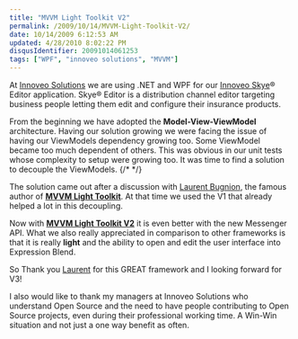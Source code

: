 ```yaml
---
title: "MVVM Light Toolkit V2"
permalink: /2009/10/14/MVVM-Light-Toolkit-V2/
date: 10/14/2009 6:12:53 AM
updated: 4/28/2010 8:02:22 PM
disqusIdentifier: 20091014061253
tags: ["WPF", "innoveo solutions", "MVVM"]
---
```

At [Innoveo Solutions](http://www.innoveo.com/) we are using .NET and WPF for our [Innoveo Skye](http://www.innoveo.com/Products.aspx)® Editor application. Skye® Editor is a distribution channel editor targeting business people letting them edit and configure their insurance products. 

From the beginning we have adopted the **Model-View-ViewModel** architecture. Having our solution growing we were facing the issue of having our ViewModels dependency growing too. Some ViewModel became too much dependent of others. This was obvious in our unit tests whose complexity to setup were growing too. It was time to find a solution to decouple the ViewModels.
{/* <!-- more --> */}

The solution came out after a discussion with [Laurent Bugnion](http://www.galasoft.ch/intro_en.html), the famous author of [**MVVM Light Toolkit**](http://www.galasoft.ch/mvvm/getstarted/). At that time we used the V1 that already helped a lot in this decoupling.

Now with **[MVVM Light Toolkit V2](http://blog.galasoft.ch/archive/2009/10/03/mvvm-light-toolkit-v2-whatrsquos-new.aspx)** it is even better with the new Messenger API. What we also really appreciated in comparison to other frameworks is that it is really **light** and the ability to open and edit the user interface into Expression Blend.

So Thank you [Laurent](http://www.galasoft.ch/intro_en.html) for this GREAT framework and I looking forward for V3!

I also would like to thank my managers at Innoveo Solutions who understand Open Source and the need to have people contributing to Open Source projects, even during their professional working time. A Win-Win situation and not just a one way benefit as often.
